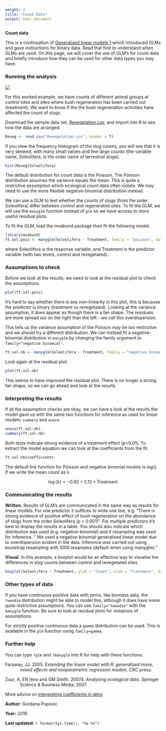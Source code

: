 ```yaml
---
weight: 2
title: "Count Data"
output: html_document
---
```

**Count data**

This is a continuation of [Generalised linear models 1](/statistics/glms/glm-1) which introduced GLMs and gave instructions for binary data. Read that first to understand when GLMs are used. On this page, we will cover the use of GLM's for count data and briefly introduce how they can be used for other data types you may have.
  

### Running the analysis
 

![](GLM2_counts_image.jpg)

For this worked example, we have counts of different animal groups at control sites and sites where bush regeneration has been carried out (treatment). We want to know if the the bush regeneration activities have affected the count of slugs. 

Download the sample data set, [Revegetation.csv](/datasets/Revegetation.csv), and import into R to see how the data are arranged:

```r
Reveg <- read.csv("Revegetation.csv", header = T)
```

If you view the frequency histogram of the slug counts, you will see that it is very skewed, with many small values and few large counts (the variable name, Soleolifera, is the order name of terrestrial slugs).

```r
hist(Reveg$Soleolifera)
```

The default distribution for count data is the Poisson. The Poisson distribution assumes the variance equals the mean. This is quite a restrictive assumption which ecological count data often violate. We may need to use the more flexible negative-binomial distribution instead. 

We can use a GLM to test whether the counts of slugs (from the order Soleolifera) differ between control and regenerated sites. To fit the GLM, we will use the `manyglm` function instead of `glm` so we have access to more useful residual plots. 

To fit the GLM, load the mvabund package then fit the following model: 

```r
library(mvabund)
ft.sol.pois <- manyglm(Soleolifera ~ Treatment, family = "poisson", data = Reveg)
```

where Soleolifera is the response variable, and Treatment is the predictor variable (with two levels, control and revegetated).
  

### Assumptions to check
 
Before we look at the results, we need to look at the residual plot to check the assumptions.

```r
plot(ft.sol.pois)
```

It's hard to say whether there is any non-linearity in this plot, this is because the predictor is binary (treatment vs revegetated). Looking at the variance assumption, it does appear as though there is a fan shape. The residuals are more spread out on the right than the left - we call this overdispersion. 

This tells us the variance assumption of the Poisson may be too restrictive and we should try a different distribution. We can instead fit a negative-binomial distribution in `manyglm` by changing the family argument to `family="negative binomial"`.

```r
ft.sol.nb <- manyglm(Soleolifera ~ Treatment, family = "negative binomial", data = Reveg)
```

Look again at the residual plot:

```r
plot(ft.sol.nb)
```

This seems to have improved the residual plot. There is no longer a strong fan shape, so we can go ahead and look at the results.
  

### Interpreting the results
 
If all the assumption checks are okay, we can have a look at the results the model gave us with the same two functions for inference as used for linear models: `summary` and `anova`.

```r
anova(ft.sol.nb)
summary(ft.sol.nb)
```

Both tests indicate strong evidence of a treatment effect (p<0.01). To extract the model equation we can look at the coefficients from the fit.

```r
ft.sol.nb$coefficients
```

The default link function for Poisson and negative binomial models is $log()$. If we write the mean count as $\lambda$  

$$ \log(\lambda) = -0.92 + 2.12 \times \text{Treatment}$$
  

### Communicating the results
 
**Written.** Results of GLM's are communicated in the same way as results for linear models. For one predictor it suffices to write one line, e.g. "There is strong evidence of positive effect of bush regeneration on the abundance of slugs from the order Soleolifera (p < 0.001)". For multiple predictors it's best to display the results in a table. You should also indicate which distribution was used (e.g. negative-binomial) and if resampling was used for inference. " We used a negative-binomial generalised linear model due to overdispersion evident in the data. Inference was carried out using bootstrap resampling with 1000 resamples (default when using manyglm)."

**Visual.** In this example, a boxplot would be an effective way to visualse the differences in slug counts between control and revegetated sites.

```r
boxplot(Soleolifera ~ Treatment, ylab = "Count", xlab = "Treatment", data = Reveg)
```
  

### Other types of data
 
If you have continuous positive data with zeros, like biomass data, the `tweedie` distribution might be able to model this, although it does have some quite restrictive assumptions. You can use `family="tweedie"` with the `manyglm` function. Be sure to look at residual plots for violations of assumptions. 

For strictly positive continuous data a `gamma` distribution can be used. This is available in the `glm` function using `family=gamma`. 
  

### Further help
 
You can type `?glm` and `?manyglm` into R for help with these functions.

<p style="margin-left: .5in; text-indent: -.5in;">Faraway, JJ. 2005. *Extending the linear model with R: generalized linear, mixed effects and nonparametric regression models*. CRC press.</p>

<p style="margin-left: .5in; text-indent: -.5in;">Zuur, A, EN Ieno and GM Smith. 20074. *Analysing ecological data*. Springer Science & Business Media, 2007.</p>

More advice on [interpreting coefficients in glms](/../statistics/glms/interpret-glm-coeffs/)
  

**Author**: Gordana Popovic
 
**Year:** 2016

**Last updated:** `r format(Sys.time(), "%b %Y")`
